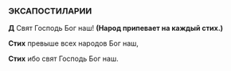 ### ЭКСАПОСТИЛАРИИ

**Д** Свят Господь Бог наш! **(Народ припевает на каждый стих.)**

**Стих** превыше всех народов Бог наш,

**Стих** ибо свят Господь Бог наш.
